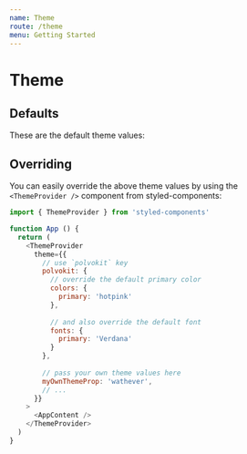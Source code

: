 ```yaml
---
name: Theme
route: /theme
menu: Getting Started
---
```



# Theme

## Defaults

These are the default theme values:

<ThemeDescriptor theme={theme} />

## Overriding

You can easily override the above theme values by using
the `<ThemeProvider />` component from styled-components:

```js
import { ThemeProvider } from 'styled-components'

function App () {
  return (
    <ThemeProvider
      theme={{
        // use `polvokit` key
        polvokit: {
          // override the default primary color
          colors: {
            primary: 'hotpink'
          },
          
          // and also override the default font
          fonts: {
            primary: 'Verdana'
          }
        },
        
        // pass your own theme values here
        myOwnThemeProp: 'wathever',
        // ...
      }}
    >
      <AppContent />
    </ThemeProvider>
  )
}
```